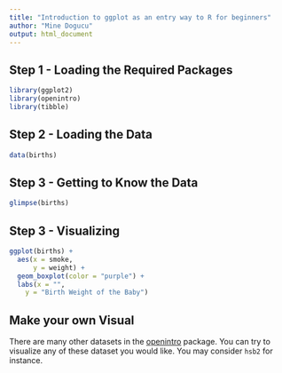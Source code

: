 ```yaml
---
title: "Introduction to ggplot as an entry way to R for beginners"
author: "Mine Dogucu"
output: html_document
---
```


## Step 1 - Loading the Required Packages

```r
library(ggplot2)
library(openintro)
library(tibble)
```


## Step 2 - Loading the Data

```r
data(births)
```


## Step 3 - Getting to Know the Data

```r
glimpse(births)
```


## Step 3 - Visualizing

```r
ggplot(births) +
  aes(x = smoke,
      y = weight) +
  geom_boxplot(color = "purple") +
  labs(x = "",
    y = "Birth Weight of the Baby") 
```


## Make your own Visual

There are many other datasets in the [openintro](https://cran.r-project.org/web/packages/openintro/openintro.pdf) package. You can try to visualize any of these dataset you would like. You may consider `hsb2` for instance.